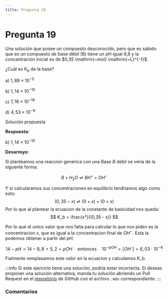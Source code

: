 ```yaml
---
title: Pregunta 19
---
```



# Pregunta 19

<div className="exercise">
Una solución que posee un compuesto desconocido, pero que es sabido que es un compuesto de base débil (B) tiene un pH igual 8,8 y la concentración inicial es de $0,35 \mathrm{~mol} \mathrm{~L}^{-1}$.

¿Cuál es $\mathrm{K}_{\mathrm{b}}$ de la base?

a) $1,89 \times 10^{-5}$

b) $1,14 \times 10^{-10}$

c) $7,18 \times 10^{-18}$

d) $4,53 \times 10^{-9}$
</div>

<MDXDetails>
<summary>Solución propuesta</summary>

<div className="exercise">

**Respuesta:**

b) $1,14 \times 10^{-10}$

**Desarroyo:**

Si planteamos una reaccion generica con una Base $B$ debil se veria de la siguente forma:

$$
B + H_2O \rightleftharpoons BH^+ + OH^-
$$

Y si calcularamos sus concentraciones en equilibrio tendriamos algo como esto:
$$
(0,35 - x) \rightleftharpoons (0 + x) + (0 + x)
$$
Por lo que al plantear la ecuacion de la constante de basicidad nos queda:
$$
K_b = \frac{x²}{(0,35 - x)}
$$

Por lo que el unico valor que nos falta para calcular lo que nos piden es la concentracion $x$, que es igual a la concentracion final de $OH^{-}$.
Esta la podemos obtener a partir del $pH$.

$$
14 - pH = 14 - 8,8 = 5,2 = pOH \quad \text{entonces} \quad 10^{-pOH} = [OH⁻] = 6,03 \cdot 10^{-6}
$$

Fialmente remplasamos este valor en la ecuacion y calculamos K_b.
</div>

:::info
Si este ejercicio tiene una solución, podría estar incorrecta. Si deseas proponer una solución alternativa, manda tu solución abriendo
un Pull Request en el [repositorio](https://github.com/crow-rojas/apuntes-fundamentals/pulls) de GitHub con el archivo
`.mdx` correspondiente.
:::

</MDXDetails>

### Comentarios

<Disqus
  url="https://crow-rojas.github.io/apuntes-fundamentals/docs/science/chemistry/exercises/2019-1/p19"
  identifier="docs/science/chemistry/exercises/2019-1/p19"
  title="2019-1 Quimica - Pregunta 19"
/>

